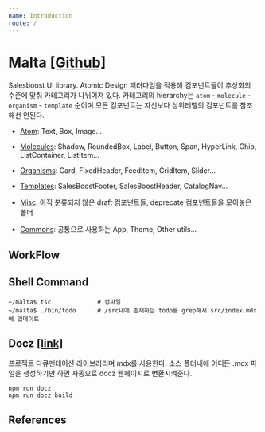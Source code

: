 ```yaml
---
name: Introduction
route: /
---
```


# Malta [[Github]](https://github.com/salesboostio/malta)

Salesboost UI library. Atomic Design 패러다임을 적용해 컴포넌트들이 추상화의
수준에 맞춰 카테고리가 나뉘어져 있다. 카테고리의 hierarchy는 `atom` - `molecule` - `organism` - `template`
순이며 모든 컴포넌트는 자신보다 상위레벨의 컴포넌트를 참조해선 안된다.

- [Atom](http://localhost:3000/src-atoms-index): Text, Box, Image...
- [Molecules](http://localhost:3000/src-molecules-index): Shadow, RoundedBox, Label, Button, Span, HyperLink, Chip, ListContainer, ListItem...
- [Organisms](http://localhost:3000/src-organisms-index): Card, FixedHeader, FeedItem, GridItem, Slider...
- [Templates](http://localhost:3000/src-templates-index): SalesBoostFooter, SalesBoostHeader, CatalogNav...



- [Misc](http://localhost:3000/src-misc-index): 아직 분류되지 않은 draft 컴포넌트들, deprecate 컴포넌트들을 모아놓은 폴더
- [Commons](http://localhost:3000/src-commons-index): 공통으로 사용하는 App, Theme, Other utils...

## WorkFlow

## Shell Command
```
~/malta$ tsc             # 컴파일
~/malta$ ./bin/todo      # /src내에 존재하는 todo를 grep해서 src/index.mdx에 업데이트
```

## Docz [[link]](https://www.docz.site/)
프로젝트 다큐멘테이션 라이브러리며 mdx를 사용한다. 소스 폴더내에 어디든 .mdx 파일을 생성하기만 하면
자동으로 docz 웹페이지로 변환시켜준다.
```
npm run docz
npm run docz build
```


## References
